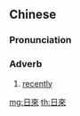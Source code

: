 {{also|日来}}
==Chinese==
{{zh-forms|s=日来}}

===Pronunciation===
{{zh-pron
|m=rìlái
|c=jat6 loi4
|cat=adv
}}

===Adverb===
{{zh-adv}}

# {{lb|zh|literary}} [[recently]]

[[mg:日來]]
[[th:日來]]